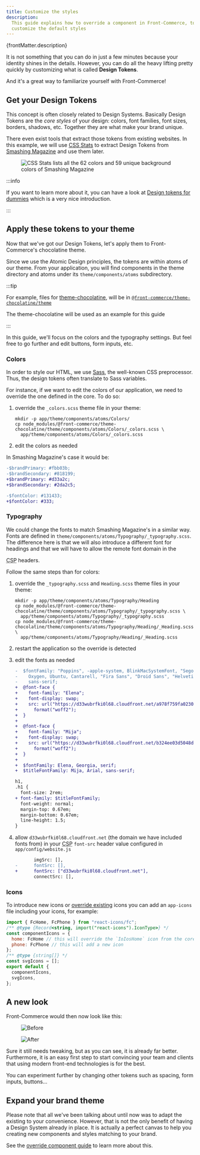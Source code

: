 ```yaml
---
title: Customize the styles
description:
  This guide explains how to override a component in Front-Commerce, to
  customize the default styles
---
```


<p>{frontMatter.description}</p>


It is not something that you can do in just a few minutes because your identity
shines in the details. However, you can do all the heavy lifting pretty quickly
by customizing what is called **Design Tokens**.

And it's a great way to familiarize yourself with Front-Commerce!

## Get your Design Tokens

This concept is often closely related to Design Systems. Basically Design Tokens
are the _core styles_ of your design: colors, font families, font sizes,
borders, shadows, etc. Together they are what make your brand unique.

There even exist tools that extract those tokens from existing websites. In this
example, we will use [CSS Stats](https://cssstats.com/) to extract Design Tokens
from [Smashing Magazine](https://www.smashingmagazine.com/) and use them later.

<Figure caption="Here is an example with the awesome Smashing Magazine website">

![CSS Stats lists all the 62 colors and 59 unique background colors of Smashing Magazine](./assets/smashingmagazine-cssstats.png)

</Figure>

:::info

If you want to learn more about it, you can have a look at
[Design tokens for dummies](https://specifyapp.com/blog/introduction-to-design-tokens)
which is a very nice introduction.

:::

## Apply these tokens to your theme

Now that we've got our Design Tokens, let's apply them to Front-Commerce's
chocolatine theme.

Since we use the Atomic Design principles, the tokens are within atoms of our
theme. From your application, you will find components in the theme directory
and atoms under its `theme/components/atoms` subdirectory.

:::tip

For example, files for
[theme-chocolatine](/docs/3.x/extensions/theme-chocolatine/), will be in
[`@front-commerce/theme-chocolatine/theme`](https://gitlab.blackswift.cloud/front-commerce/front-commerce/-/tree/main/packages/theme-chocolatine/theme)

The theme-chocolatine will be used as an example for this guide

:::

In this guide, we'll focus on the colors and the typography settings. But feel
free to go further and edit buttons, form inputs, etc.

### Colors

In order to style our HTML, we use [Sass](https://sass-lang.com/), the
well-known CSS preprocessor. Thus, the design tokens often translate to Sass
variables.

For instance, if we want to edit the colors of our application, we need to
override the one defined in the core. To do so:

1.  override the `_colors.scss` theme file in your theme:

    ```shell
    mkdir -p app/theme/components/atoms/Colors/
    cp node_modules/@front-commerce/theme-chocolatine/theme/components/atoms/Colors/_colors.scss \
      app/theme/components/atoms/Colors/_colors.scss
    ```

2.  edit the colors as needed

In Smashing Magazine's case it would be:

```diff title="theme/components/atoms/Colors/_colors.scss"
-$brandPrimary: #fbb03b;
-$brandSecondary: #818199;
+$brandPrimary: #d33a2c;
+$brandSecondary: #2da2c5;

-$fontColor: #131433;
+$fontColor: #333;
```

### Typography

We could change the fonts to match Smashing Magazine's in a similar way. Fonts
are defined in `theme/components/atoms/Typography/_typography.scss`. The
difference here is that we will also introduce a different font for headings and
that we will have to allow the remote font domain in the

<abbr title="Content Security Policy">CSP</abbr> headers.

Follow the same steps than for colors:

1. override the `_typography.scss` and `Heading.scss` theme files in your theme:

   ```shell
   mkdir -p app/theme/components/atoms/Typography/Heading
   cp node_modules/@front-commerce/theme-chocolatine/theme/components/atoms/Typography/_typography.scss \
     app/theme/components/atoms/Typography/_typography.scss
   cp node_modules/@front-commerce/theme-chocolatine/theme/components/atoms/Typography/Heading/_Heading.scss \
     app/theme/components/atoms/Typography/Heading/_Heading.scss
   ```

2. restart the application so the override is detected
3. edit the fonts as needed

   ```diff title="app/theme/components/atoms/Typography/_typography.scss"
   -  $fontFamily: "Poppins", -apple-system, BlinkMacSystemFont, "Segoe UI", Roboto,
   -    Oxygen, Ubuntu, Cantarell, "Fira Sans", "Droid Sans", "Helvetica Neue",
   -    sans-serif;
   +  @font-face {
   +    font-family: "Elena";
   +    font-display: swap;
   +    src: url("https://d33wubrfki0l68.cloudfront.net/a978f759fa0230c1e590d1bdb5a1c03ceb538cec/fed6b/fonts/elenawebregular/elenawebregular.woff2")
   +      format("woff2");
   +  }
   +
   +  @font-face {
   +    font-family: "Mija";
   +    font-display: swap;
   +    src: url("https://d33wubrfki0l68.cloudfront.net/b324ee03d5048d2d1831100e323b0b6336ffce68/0445e/fonts/mijaregular/mija_regular-webfont.woff2")
   +      format("woff2");
   +  }
   +
   +  $fontFamily: Elena, Georgia, serif;
   +  $titleFontFamily: Mija, Arial, sans-serif;
   ```

   ```diff title="app/theme/components/atoms/Typography/Heading/Heading.scss"
   h1,
   .h1 {
     font-size: 2rem;
   + font-family: $titleFontFamily;
     font-weight: normal;
     margin-top: 0.67em;
     margin-bottom: 0.67em;
     line-height: 1.5;
   }
   ```

4. allow `d33wubrfki0l68.cloudfront.net` (the domain we have included fonts
   from) in your <abbr title="Content Security Policy">CSP</abbr> `font-src`
   header value configured in `app/config/website.js`

   ```diff title="app/config/website.js"
          imgSrc: [],
   -      fontSrc: [],
   +      fontSrc: ["d33wubrfki0l68.cloudfront.net"],
          connectSrc: [],
   ```

### Icons

To introduce new icons or
[override existing](https://gitlab.blackswift.cloud/front-commerce/front-commerce/-/blob/main/packages/theme-chocolatine/theme/components/atoms/Icon/icons/app-icons.js)
icons you can add an `app-icons` file including your icons, for example:

```js title="theme/components/atoms/Icon/icons/app-icons.js"
import { FcHome, FcPhone } from "react-icons/fc";
/** @type {Record<string, import("react-icons").IconType>} */
const componentIcons = {
  home: FcHome // this will override the `IoIosHome` icon from the core implementation
  phone: FcPhone // this will add a new icon
};
/** @type {string[]} */
const svgIcons = [];
export default {
  componentIcons,
  svgIcons,
};
```

## A new look

Front-Commerce would then now look like this:

<div style={{
  display: "flex"
}}>
  <Figure caption="Before">

![Before](./assets/product_page_chocolatine.png)

  </Figure>

  <Figure caption="After">

![After](./assets/product_page_smash.png)

  </Figure>
</div>

Sure it still needs tweaking, but as you can see, it is already far better.
Furthermore, it is an easy first step to start convincing your team and clients
that using modern front-end technologies is for the best.

You can experiment further by changing other tokens such as spacing, form
inputs, buttons…

## Expand your brand theme

Please note that all we've been talking about until now was to adapt the
existing to your convenience. However, that is not the only benefit of having a
Design System already in place. It is actually a perfect canvas to help you
creating new components and styles matching to your brand.

See the [override component guide](/docs/3.x/guides/override-a-component) to
learn more about this.

